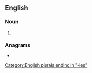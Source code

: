 ==English==

===Noun===
{{head|en|noun form}}

# {{plural of|enormity|lang=en}}

===Anagrams===
* {{anagrams|en|a=eeiimnorst|iminoester|metirosine}}

[[Category:English plurals ending in "-ies"]]